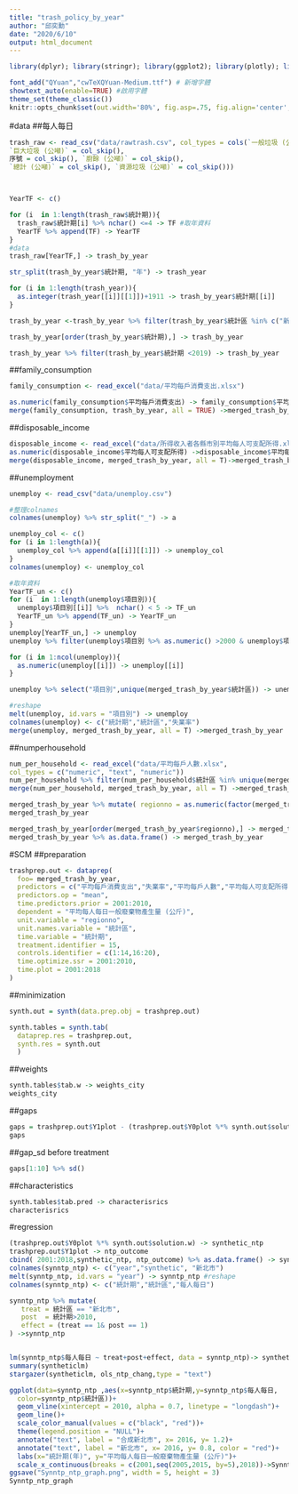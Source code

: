 ```yaml
---
title: "trash_policy_by_year"
author: "邱奕勳"
date: "2020/6/10"
output: html_document
---
```

```r
library(dplyr); library(stringr); library(ggplot2); library(plotly); library(lubridate); library(readr); library(tidyr); library(showtext); library(plm);library(readxl);library(Synth);library(reshape2);library(stargazer)

font_add("QYuan","cwTeXQYuan-Medium.ttf") # 新增字體
showtext_auto(enable=TRUE) #啟用字體
theme_set(theme_classic())
knitr::opts_chunk$set(out.width='80%', fig.asp=.75, fig.align='center', fig.showtext=T)
```
#data
##每人每日
```r
trash_raw <- read_csv("data/rawtrash.csv", col_types = cols(`一般垃圾 (公噸)` = col_skip(),
`巨大垃圾 (公噸)` = col_skip(),
序號 = col_skip(), `廚餘 (公噸)` = col_skip(),
`總計 (公噸)` = col_skip(), `資源垃圾 (公噸)` = col_skip()))



YearTF <- c()

for (i  in 1:length(trash_raw$統計期)){
  trash_raw$統計期[i] %>% nchar() <=4 -> TF #取年資料
  YearTF %>% append(TF) -> YearTF
}
#data
trash_raw[YearTF,] -> trash_by_year

str_split(trash_by_year$統計期, "年") -> trash_year

for (i in 1:length(trash_year)){
  as.integer(trash_year[[i]][[1]])+1911 -> trash_by_year$統計期[[i]]
}

trash_by_year <-trash_by_year %>% filter(trash_by_year$統計區 %in% c("新北市","臺北市","桃園市","臺中市"     ,"臺南市","高雄市","宜蘭縣","新竹縣","苗栗縣","彰化縣","南投縣","雲林縣","嘉義縣","屏東縣","臺東縣","花蓮縣","澎湖縣","基隆市","新竹市","嘉義市"))

trash_by_year[order(trash_by_year$統計期),] -> trash_by_year

trash_by_year %>% filter(trash_by_year$統計期 <2019) -> trash_by_year
```

##family_consumption 
```r
family_consumption <- read_excel("data/平均每戶消費支出.xlsx")

as.numeric(family_consumption$平均每戶消費支出) -> family_consumption$平均每戶消費支出
merge(family_consumption, trash_by_year, all = TRUE) ->merged_trash_by_year #依據統計期統計區merge
```
##disposable_income
```r
disposable_income <- read_excel("data/所得收入者各縣市別平均每人可支配所得.xlsx")
as.numeric(disposable_income$平均每人可支配所得) ->disposable_income$平均每人可支配所得
merge(disposable_income, merged_trash_by_year, all = T)->merged_trash_by_year #依據統計期統計區merge
```
##unemployment
```r
unemploy <- read_csv("data/unemploy.csv")

#整理colnames
colnames(unemploy) %>% str_split("_") -> a

unemploy_col <- c()
for (i in 1:length(a)){
  unemploy_col %>% append(a[[i]][[1]]) -> unemploy_col
}
colnames(unemploy) <- unemploy_col

#取年資料
YearTF_un <- c()
for (i  in 1:length(unemploy$項目別)){
  unemploy$項目別[[i]] %>%  nchar() < 5 -> TF_un
  YearTF_un %>% append(TF_un) -> YearTF_un
}
unemploy[YearTF_un,] -> unemploy
unemploy %>% filter(unemploy$項目別 %>% as.numeric() >2000 & unemploy$項目別 %>% as.integer() <2019) -> unemploy

for (i in 1:ncol(unemploy)){
  as.numeric(unemploy[[i]]) -> unemploy[[i]]
}

unemploy %>% select("項目別",unique(merged_trash_by_year$統計區)) -> unemploy

#reshape
melt(unemploy, id.vars = "項目別") -> unemploy
colnames(unemploy) <- c("統計期","統計區","失業率")
merge(unemploy, merged_trash_by_year, all = T) ->merged_trash_by_year
```


##numperhousehold
```r
num_per_household <- read_excel("data/平均每戶人數.xlsx",
col_types = c("numeric", "text", "numeric"))
num_per_household %>% filter(num_per_household$統計區 %in% unique(merged_trash_by_year$統計區)) -> num_per_household
merge(num_per_household, merged_trash_by_year, all = T) ->merged_trash_by_year #依據統計期統計區merge
```


```r
merged_trash_by_year %>% mutate( regionno = as.numeric(factor(merged_trash_by_year$統計區))) -> 
merged_trash_by_year

merged_trash_by_year[order(merged_trash_by_year$regionno),] -> merged_trash_by_year
merged_trash_by_year %>% as.data.frame() -> merged_trash_by_year
```

#SCM
##preparation
```r
trashprep.out <- dataprep(
  foo= merged_trash_by_year,
  predictors = c("平均每戶消費支出","失業率","平均每戶人數","平均每人可支配所得","平均每人每日一般廢棄物產生量 (公斤)"),
  predictors.op = "mean",
  time.predictors.prior = 2001:2010,
  dependent = "平均每人每日一般廢棄物產生量 (公斤)",
  unit.variable = "regionno",
  unit.names.variable = "統計區",
  time.variable = "統計期",
  treatment.identifier = 15,
  controls.identifier = c(1:14,16:20),
  time.optimize.ssr = 2001:2010,
  time.plot = 2001:2018
)
```
##minimization
```r
synth.out = synth(data.prep.obj = trashprep.out)
```


```r
synth.tables = synth.tab(
  dataprep.res = trashprep.out,
  synth.res = synth.out
  )
```
##weights
```r
synth.tables$tab.w -> weights_city
weights_city
```
##gaps
```r
gaps = trashprep.out$Y1plot - (trashprep.out$Y0plot %*% synth.out$solution.w)
gaps 
```
##gap_sd before treatment
```r
gaps[1:10] %>% sd()
```
##characteristics
```r
synth.tables$tab.pred -> characterisrics
characterisrics
```


#regression
```r
(trashprep.out$Y0plot %*% synth.out$solution.w) -> synthetic_ntp
trashprep.out$Y1plot -> ntp_outcome
cbind( 2001:2018,synthetic_ntp, ntp_outcome) %>% as.data.frame() -> synntp_ntp
colnames(synntp_ntp) <- c("year","synthetic", "新北市")
melt(synntp_ntp, id.vars = "year") -> synntp_ntp #reshape
colnames(synntp_ntp) <- c("統計期","統計區","每人每日")
```

```r
synntp_ntp %>% mutate(
   treat = 統計區 == "新北市", 
   post  = 統計期>2010,
   effect = (treat == 1& post == 1)
) ->synntp_ntp


lm(synntp_ntp$每人每日 ~ treat+post+effect, data = synntp_ntp)-> syntheticlm
summary(syntheticlm)
stargazer(syntheticlm, ols_ntp_chang,type = "text")
```



```r
ggplot(data=synntp_ntp ,aes(x=synntp_ntp$統計期,y=synntp_ntp$每人每日, 
  color=synntp_ntp$統計區))+
  geom_vline(xintercept = 2010, alpha = 0.7, linetype = "longdash")+
  geom_line()+
  scale_color_manual(values = c("black", "red"))+
  theme(legend.position = "NULL")+
  annotate("text", label = "合成新北市", x= 2016, y= 1.2)+
  annotate("text", label = "新北市", x= 2016, y= 0.8, color = "red")+
  labs(x="統計期(年)", y="平均每人每日一般廢棄物產生量 (公斤)")+
  scale_x_continuous(breaks = c(2001,seq(2005,2015, by=5),2018))->Synntp_ntp_graph
ggsave("Synntp_ntp_graph.png", width = 5, height = 3)
Synntp_ntp_graph

```

